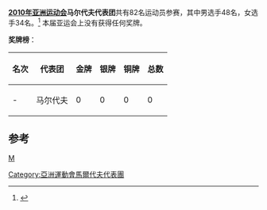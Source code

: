 {{Infobox Country Asian Games
|NOC=MDV
|year=2010
|competitors=82
|competitors_men=48
|competitors_women=34
|location={{CHN}}[[廣東省|廣東省]][[廣州市|廣州市]]
|start_date={{Start date|2010|11|12}}
|end_date={{End date|2010|11|27}}  
|sports=
|flagbearer=
|gold=0
|silver=0
|bronze=0
|rank=
|previous=[[2006年亚洲运动会马尔代夫代表团|2006]]
|next=[[2014年亚洲运动会马尔代夫代表团|2014]]
}}

'''[[2010年亚洲运动会|2010年亚洲运动会]]马尔代夫代表团'''共有82名运动员参赛，其中男选手48名，女选手34名。<ref>{{Cite web |url=http://www.gz2010.cn/info/CHN_CHN/ZZ/ZZS102A_@@@@@@@@@@@@@@@@@CHN_NOC=MDV.html |title=第16届亚洲运动会官方网站-马尔代夫参赛项目 |accessdate=2010-11-27 |archive-date=2019-02-14 |archive-url=https://web.archive.org/web/20190214055235/http://www.gz2010.cn/info/CHN_CHN/ZZ/ZZS102A_@@@@@@@@@@@@@@@@@CHN_NOC=MDV.html |dead-url=no }}</ref>
本届亚运会上没有获得任何奖牌。

'''奖牌榜'''：
{| class="wikitable"
|-
! 名次 !! 代表团 !! 金牌 !! 银牌 !! 铜牌 !! 总数
|-
| - || 马尔代夫 || 0 || 0 || 0 || 0
|}

==参考==
<references/>

{{2010年亚洲运动会代表团}}
[[分类:2010年亚洲运动会代表团|M]]
[[Category:亞洲運動會馬爾代夫代表團|Category:亞洲運動會馬爾代夫代表團]]